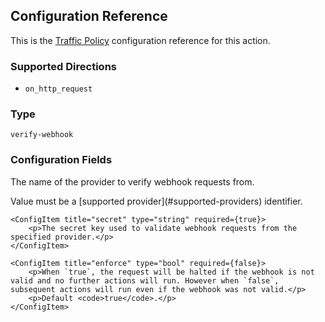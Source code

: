 
## Configuration Reference

This is the [Traffic Policy](/docs/traffic-policy/) configuration
reference for this action.

### Supported Directions

- `on_http_request`

### Type

`verify-webhook`

### Configuration Fields

<Config>
    <ConfigItem title="provider" type="string" required={true}>
        <p>The name of the provider to verify webhook requests from.</p>
        <p>Value must be a [supported provider](#supported-providers) identifier.</p>
    </ConfigItem>

    <ConfigItem title="secret" type="string" required={true}>
        <p>The secret key used to validate webhook requests from the specified provider.</p>
    </ConfigItem>

    <ConfigItem title="enforce" type="bool" required={false}>
        <p>When `true`, the request will be halted if the webhook is not valid and no further actions will run. However when `false`, subsequent actions will run even if the webhook was not valid.</p>
        <p>Default <code>true</code>.</p>
    </ConfigItem>

</Config>
